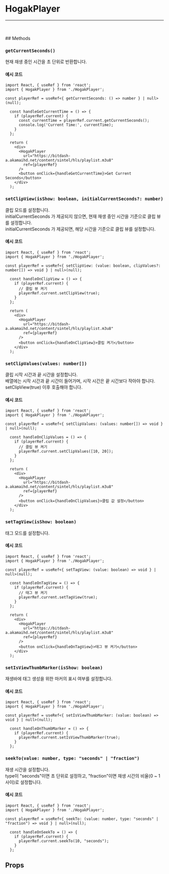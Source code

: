 
<Meta of={Stories} />

# HogakPlayer
---
<Story of={Stories.Basic} />

<br />
<br />
## Methods

### `getCurrentSeconds()`

현재 재생 중인 시간을 초 단위로 반환합니다.

#### 예시 코드
```tsx
import React, { useRef } from 'react';
import { HogakPlayer } from './HogakPlayer';

const playerRef = useRef<{ getCurrentSeconds: () => number } | null>(null);

  const handleGetCurrentTime = () => {
    if (playerRef.current) {
      const currentTime = playerRef.current.getCurrentSeconds();
      console.log('Current Time:', currentTime);
    }
  };

  return (
    <div>
      <HogakPlayer
        url="https://bitdash-a.akamaihd.net/content/sintel/hls/playlist.m3u8"
        ref={playerRef}
      />
      <button onClick={handleGetCurrentTime}>Get Current Seconds</button>
    </div>
  );
```

### `setClipView(isShow: boolean, initialCurrentSeconds?: number)`

클립 모드를 설정합니다. <br />
initialCurrentSeconds 가 제공되지 않으면, 현재 재생 중인 시간을 기준으로 클립 뷰를 설정합니다. <br />
initialCurrentSeconds 가 제공되면, 해당 시간을 기준으로 클립 뷰를 설정합니다.

#### 예시 코드
```tsx
import React, { useRef } from 'react';
import { HogakPlayer } from './HogakPlayer';

const playerRef = useRef<{ setClipView: (value: boolean, clipValues?: number[]) => void } | null>(null);

  const handleOnClipView = () => {
    if (playerRef.current) {
      // 클립 뷰 켜기
      playerRef.current.setClipView(true);
    }
  };

  return (
    <div>
      <HogakPlayer
        url="https://bitdash-a.akamaihd.net/content/sintel/hls/playlist.m3u8"
        ref={playerRef}
      />
      <button onClick={handleOnClipView}>클립 켜기</button>
    </div>
  );
```

### `setClipValues(values: number[])`

클립 시작 시간과 끝 시간을 설정합니다. <br />
배열에는 시작 시간과 끝 시간이 들어가며, 시작 시간은 끝 시간보다 작아야 합니다. <br />
setClipView(true) 이후 호출해야 합니다.

#### 예시 코드
```tsx
import React, { useRef } from 'react';
import { HogakPlayer } from './HogakPlayer';

const playerRef = useRef<{ setClipValues: (values: number[]) => void } | null>(null);

  const handleOnClipValues = () => {
    if (playerRef.current) {
      // 클립 뷰 켜기
      playerRef.current.setClipValues([10, 20]);
    }
  };

  return (
    <div>
      <HogakPlayer
        url="https://bitdash-a.akamaihd.net/content/sintel/hls/playlist.m3u8"
        ref={playerRef}
      />
      <button onClick={handleOnClipValues}>클립 값 설정</button>
    </div>
  );
```

### `setTagView(isShow: boolean)`

태그 모드를 설정합니다.

#### 예시 코드
```tsx
import React, { useRef } from 'react';
import { HogakPlayer } from './HogakPlayer';

const playerRef = useRef<{ setTagView: (value: boolean) => void } | null>(null);

  const handleOnTagView = () => {
    if (playerRef.current) {
      // 태그 뷰 켜기
      playerRef.current.setTagView(true);
    }
  };

  return (
    <div>
      <HogakPlayer
        url="https://bitdash-a.akamaihd.net/content/sintel/hls/playlist.m3u8"
        ref={playerRef}
      />
      <button onClick={handleOnTagView}>태그 뷰 켜기</button>
    </div>
  );
```

### `setIsViewThumbMarker(isShow: boolean)`

재생바에 태그 생성을 위한 마커의 표시 여부를 설정합니다.

#### 예시 코드
```tsx
import React, { useRef } from 'react';
import { HogakPlayer } from './HogakPlayer';

const playerRef = useRef<{ setIsViewThumbMarker: (value: boolean) => void } | null>(null);

  const handleOnThumbMarker = () => {
    if (playerRef.current) {
      playerRef.current.setIsViewThumbMarker(true);
    }
  };
```

### `seekTo(value: number, type: "seconds" | "fraction")`

재생 시간을 설정합니다. <br />
type이 "seconds"이면 초 단위로 설정하고, "fraction"이면 재생 시간의 비율(0 ~ 1 사이)로 설정합니다.

#### 예시 코드
```tsx
import React, { useRef } from 'react';
import { HogakPlayer } from './HogakPlayer';

const playerRef = useRef<{ seekTo: (value: number, type: "seconds" | "fraction") => void } | null>(null);

  const handleOnSeekTo = () => {
    if (playerRef.current) {
      playerRef.current.seekTo(10, "seconds");
    }
  };
```

## Props 
<Controls />